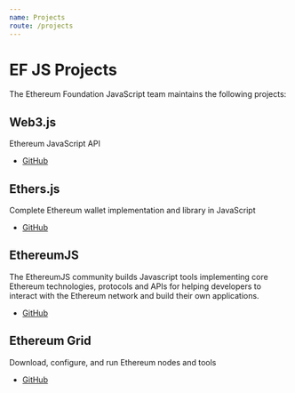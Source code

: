 ```yaml
---
name: Projects
route: /projects
---
```


# EF JS Projects

The Ethereum Foundation JavaScript team maintains the following projects:

## Web3.js

Ethereum JavaScript API

- [GitHub](https://github.com/ethereum/web3.js)

## Ethers.js

Complete Ethereum wallet implementation and library in JavaScript

- [GitHub](https://github.com/ethers-io/ethers.js/)

## EthereumJS

The EthereumJS community builds Javascript tools implementing core Ethereum technologies, protocols and APIs for helping developers to interact with the Ethereum network and build their own applications.

- [GitHub](https://github.com/ethereumjs/)

## Ethereum Grid

Download, configure, and run Ethereum nodes and tools

- [GitHub](https://github.com/ethereum/grid)
